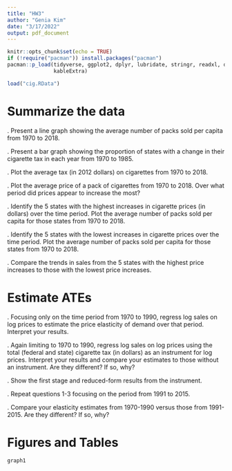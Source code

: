 ```yaml
---
title: "HW3"
author: "Genia Kim"
date: "3/17/2022"
output: pdf_document
---
```


```r
knitr::opts_chunk$set(echo = TRUE)
if (!require("pacman")) install.packages("pacman")
pacman::p_load(tidyverse, ggplot2, dplyr, lubridate, stringr, readxl, data.table, gdata, scales,
               kableExtra)
```


```r
load("cig.RData")
```


# Summarize the data

\vspace{.2in}
\noindent 1. Present a line graph showing the average number of packs sold per capita from 1970 to 2018.



\vspace{.2in}
\noindent 2. Present a bar graph showing the proportion of states with a change in their cigarette tax in each year from 1970 to 1985.


\vspace{.2in}
\noindent 3. Plot the average tax (in 2012 dollars) on cigarettes from 1970 to 2018.


\vspace{.2in}
\noindent 4. Plot the average price of a pack of cigarettes from 1970 to 2018. Over what period did prices appear to increase the most?


\vspace{.2in}
\noindent 5. Identify the 5 states with the highest increases in cigarette prices (in dollars) over the time period. Plot the average number of packs sold per capita for those states from 1970 to 2018.


\vspace{.2in}
\noindent 6. Identify the 5 states with the lowest increases in cigarette prices over the time period. Plot the average number of packs sold per capita for those states from 1970 to 2018.


\vspace{.2in}
\noindent 7. Compare the trends in sales from the 5 states with the highest price increases to those with the lowest price increases.


# Estimate ATEs

\vspace{.2in}
\noindent 1. Focusing only on the time period from 1970 to 1990, regress log sales on log prices to estimate the price elasticity of demand over that period. Interpret your results.


\vspace{.2in}
\noindent 2. Again limiting to 1970 to 1990, regress log sales on log prices using the total (federal and state) cigarette tax (in dollars) as an instrument for log prices. Interpret your results and compare your estimates to those without an instrument. Are they different? If so, why?


\vspace{.2in}
\noindent 3. Show the first stage and reduced-form results from the instrument.


\vspace{.2in}
\noindent 4. Repeat questions 1-3 focusing on the period from 1991 to 2015.


\vspace{.2in}
\noindent 5. Compare your elasticity estimates from 1970-1990 versus those from 1991-2015. Are they different? If so, why?

\newpage
\clearpage

# Figures and Tables

```r
graph1
```


